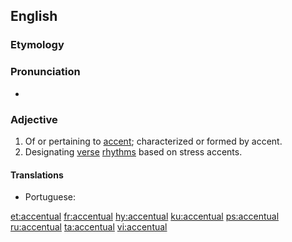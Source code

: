 ==English==

===Etymology===
{{suffix|accent|ual|lang=en}}

===Pronunciation===
* {{a|US}} {{IPA|/æk.ˈsɛn.tʃu.əl/|/æk.ˈsɛntʃ.ə.wəl/|/æk.ˈsɛntʃ.wəl/|lang=en}}

===Adjective===
{{head|en|adjective}}

# Of or pertaining to [[accent]]; characterized or formed by accent.
# Designating [[verse]] [[rhythms]] based on stress accents.

====Translations====
{{trans-top|of or pertaining to accent}}
* Portuguese: {{t|pt|acentual}}
{{trans-mid}}
{{trans-bottom}}

[[et:accentual]]
[[fr:accentual]]
[[hy:accentual]]
[[ku:accentual]]
[[ps:accentual]]
[[ru:accentual]]
[[ta:accentual]]
[[vi:accentual]]